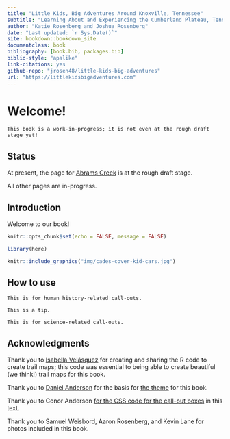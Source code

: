 ```yaml
--- 
title: "Little Kids, Big Adventures Around Knoxville, Tennessee"
subtitle: "Learning About and Experiencing the Cumberland Plateau, Tennessee Valley, and Great Smoky Mountains"
author: "Katie Rosenberg and Joshua Rosenberg"
date: "Last updated: `r Sys.Date()`"
site: bookdown::bookdown_site
documentclass: book
bibliography: [book.bib, packages.bib]
biblio-style: "apalike"
link-citations: yes
github-repo: "jrosen48/little-kids-big-adventures"
url: "https://littlekidsbigadventures.com"
---
```


# Welcome! {-}

```block
This book is a work-in-progress; it is not even at the rough draft stage yet!
```

## Status

At present, the page for [Abrams Creek](https://littlekidsbigadventures.com/abrams-creek.html) is at the rough draft stage.

All other pages are in-progress.

## Introduction

Welcome to our book!

```r
knitr::opts_chunk$set(echo = FALSE, message = FALSE)
```

```r
library(here)
```

```r
knitr::include_graphics("img/cades-cover-kid-cars.jpg")
```

## How to use

```block
This is for human history-related call-outs.
```

```block
This is a tip.
```

```block
This is for science-related call-outs.
```

## Acknowledgments

Thank you to [Isabella Velásquez](https://ivelasq.rbind.io/) for creating and sharing the R code to create trail maps; this code was essential to being able to create beautiful (we think!) trail maps for this book. 

Thank you to [Daniel Anderson](https://github.com/datalorax) for the basis for [the theme](https://github.com/datalorax/sds-r/blob/main/style.css) for this book. 

Thank you to Conor Anderson [for the CSS code for the call-out boxes](https://gitlab.com/claut/man_ccia) in this text.

Thank you to Samuel Weisbord, Aaron Rosenberg, and Kevin Lane for photos included in this book.
